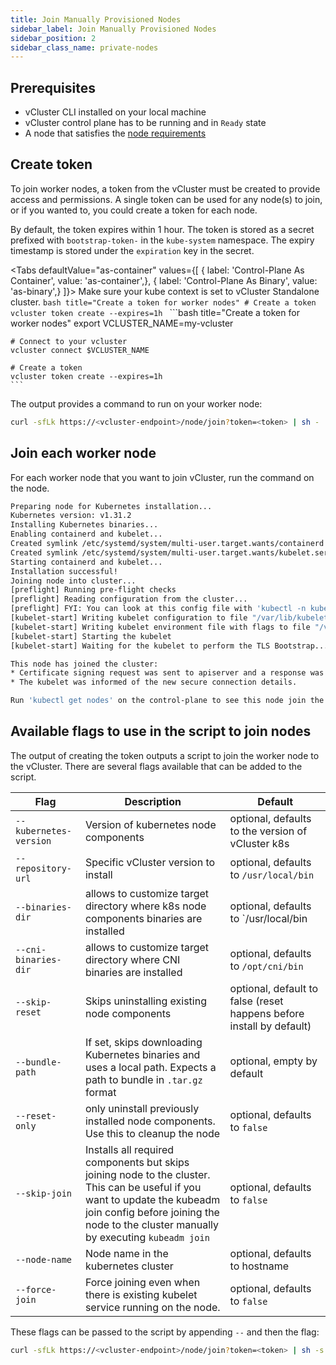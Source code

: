 ```yaml
---
title: Join Manually Provisioned Nodes
sidebar_label: Join Manually Provisioned Nodes
sidebar_position: 2
sidebar_class_name: private-nodes
---
```



<TenancySupport privateNodes="true" standalone="true"/>

## Prerequisites

- vCluster CLI installed on your local machine
- vCluster control plane has to be running and in `Ready` state
- A node that satisfies the [node requirements](./node-requirements)

## Create token

To join worker nodes, a token from the vCluster must be created to provide access and permissions. A single token
can be used for any node(s) to join, or if you wanted to, you could create a token for each node.

By default, the token expires within 1 hour. The token is stored as a secret prefixed with `bootstrap-token-` in the `kube-system` namespace.
The expiry timestamp is stored under the `expiration` key in the secret.

<Tabs
  defaultValue="as-container"
  values={[
    { label: 'Control-Plane As Container', value: 'as-container',},
    { label: 'Control-Plane As Binary', value: 'as-binary',}
  ]}>
  <TabItem value="as-binary">
    Make sure your kube context is set to vCluster Standalone cluster.
    ```bash title="Create a token for worker nodes"
    # Create a token
    vcluster token create --expires=1h
    ```
  </TabItem>
  <TabItem value="as-container">
    ```bash title="Create a token for worker nodes"
    export VCLUSTER_NAME=my-vcluster

    # Connect to your vcluster
    vcluster connect $VCLUSTER_NAME

    # Create a token
    vcluster token create --expires=1h
    ```
  </TabItem>
</Tabs>

The output provides a command to run on your worker node:

```bash title="Example output from creating a token"
curl -sfLk https://<vcluster-endpoint>/node/join?token=<token> | sh -
```

## Join each worker node

For each worker node that you want to join vCluster, run the command on the node.

```bash title="Example output on worker node"
Preparing node for Kubernetes installation...
Kubernetes version: v1.31.2
Installing Kubernetes binaries...
Enabling containerd and kubelet...
Created symlink /etc/systemd/system/multi-user.target.wants/containerd.service → /etc/systemd/system/containerd.service.
Created symlink /etc/systemd/system/multi-user.target.wants/kubelet.service → /etc/systemd/system/kubelet.service.
Starting containerd and kubelet...
Installation successful!
Joining node into cluster...
[preflight] Running pre-flight checks
[preflight] Reading configuration from the cluster...
[preflight] FYI: You can look at this config file with 'kubectl -n kube-system get cm kubeadm-config -o yaml'
[kubelet-start] Writing kubelet configuration to file "/var/lib/kubelet/config.yaml"
[kubelet-start] Writing kubelet environment file with flags to file "/var/lib/kubelet/kubeadm-flags.env"
[kubelet-start] Starting the kubelet
[kubelet-start] Waiting for the kubelet to perform the TLS Bootstrap...

This node has joined the cluster:
* Certificate signing request was sent to apiserver and a response was received.
* The kubelet was informed of the new secure connection details.

Run 'kubectl get nodes' on the control-plane to see this node join the cluster.
```

## Available flags to use in the script to join nodes

The output of creating the token outputs a script to join the worker node to the vCluster. There are several flags available that can be added to the script.

| Flag | Description | Default |
| ---- | ----------- | ------- |
| `--kubernetes-version` | Version of kubernetes node components | optional, defaults to the version of vCluster k8s |
| `--repository-url` | Specific vCluster version to install | optional, defaults to `/usr/local/bin` |
| `--binaries-dir` | allows to customize target directory where k8s node components binaries are installed | optional, defaults to `/usr/local/bin |
| `--cni-binaries-dir` | allows to customize target directory where CNI binaries are installed | optional, defaults to `/opt/cni/bin` |
| `--skip-reset` | Skips uninstalling existing node components | optional, default to false (reset happens before install by default) |
| `--bundle-path` | If set, skips downloading Kubernetes binaries and uses a local path. Expects a path to bundle in `.tar.gz` format | optional, empty by default |
| `--reset-only` | only uninstall previously installed node components. Use this to cleanup the node | optional, defaults to `false` |
| `--skip-join` | Installs all required components but skips joining node to the cluster. This can be useful if you want to update the kubeadm join config before joining the node to the cluster manually by executing `kubeadm join` | optional, defaults to `false` |
| `--node-name` | Node name in the kubernetes cluster | optional, defaults to hostname |
| `--force-join` | Force joining even when there is existing kubelet service running on the node.  | optional, defaults to `false` |

These flags can be passed to the script by appending `--` and then the flag:

```bash title="Run join script with flags"
curl -sfLk https://<vcluster-endpoint>/node/join?token=<token> | sh -s -- --force-join
```
